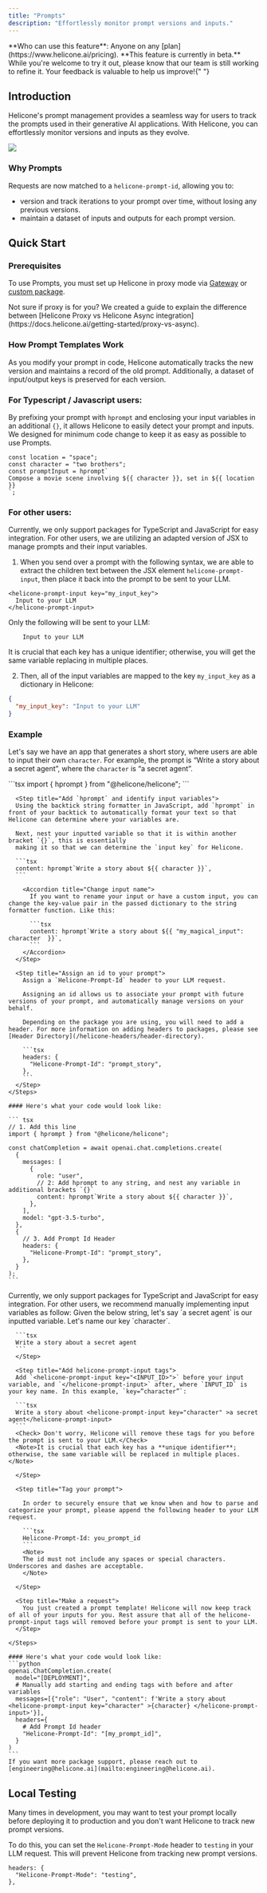 ```yaml
---
title: "Prompts"
description: "Effortlessly monitor prompt versions and inputs."
---
```


<Info>
  **Who can use this feature**: Anyone on any
  [plan](https://www.helicone.ai/pricing).
</Info>

<Warning>
  **This feature is currently in beta.** While you're welcome to try it out,
  please know that our team is still working to refine it. Your feedback is
  valuable to help us improve!{" "}
</Warning>

## Introduction

Helicone's prompt management provides a seamless way for users to track the prompts used in their generative AI applications. With Helicone, you can effortlessly monitor versions and inputs as they evolve.

<Frame caption="Example: A Prompt Template designed for a rap battle between two people. ">
  <img src="/images/prompts/example-prompt-rap-battle.png" />
</Frame>

### Why Prompts

Requests are now matched to a `helicone-prompt-id`, allowing you to:

- version and track iterations to your prompt over time, without losing any previous versions.
- maintain a dataset of inputs and outputs for each prompt version.


## Quick Start

### Prerequisites

To use Prompts, you must set up Helicone in proxy mode via [Gateway](https://docs.helicone.ai/getting-started/integration-method/gateway) or [custom package](https://docs.helicone.ai/getting-started/integration-method/openai-proxy).

<Note>
  Not sure if proxy is for you? We created a guide to explain the difference
  between [Helicone Proxy vs Helicone Async
  integration](https://docs.helicone.ai/getting-started/proxy-vs-async).
</Note>


### How Prompt Templates Work
As you modify your prompt in code, Helicone automatically tracks the new version and maintains a record of the old prompt. Additionally, a dataset of input/output keys is preserved for each version.

<Accordion title="Get a deep dive of the feature">

### For Typescript / Javascript users:

By prefixing your prompt with `hprompt` and enclosing your input variables in an additional `{}`, it allows Helicone to easily detect your prompt and inputs. We designed for minimum code change to keep it as easy as possible to use Prompts.

```tsx
const location = "space";
const character = "two brothers";
const promptInput = hprompt`
Compose a movie scene involving ${{ character }}, set in ${{ location }}
`;
```

### For other users:

Currently, we only support packages for TypeScript and JavaScript for easy integration. For other users, we are utilizing an adapted version of JSX to manage prompts and their input variables.

1. When you send over a prompt with the following syntax, we are able to extract the children text between the JSX element `helicone-prompt-input`, then place it back into the prompt to be sent to your LLM.

  ```tsx
  <helicone-prompt-input key="my_input_key">
    Input to your LLM
  </helicone-prompt-input>
  ```

  Only the following will be sent to your LLM:

  ```tsx
      Input to your LLM
  ```

<Note>
  It is crucial that each key has a unique identifier; otherwise, you will get
  the same variable replacing in multiple places.
</Note>

2. Then, all of the input variables are mapped to the key `my_input_key` as a dictionary in Helicone:

```json
{
  "my_input_key": "Input to your LLM"
}
```

</Accordion>

### Example

Let's say we have an app that generates a short story, where users are able to input their own `character`. For example, the prompt is “Write a story about a secret agent”, where the `character` is “a secret agent”.

<Tabs>
  <Tab title="Typescript / Javascript">
    <Steps>
      <Step title="Import hprompt">
      ```tsx
      import { hprompt } from "@helicone/helicone";
      ```
      </Step>

      <Step title="Add `hprompt` and identify input variables">
      Using the backtick string formatter in JavaScript, add `hprompt` in front of your backtick to automatically format your text so that Helicone can determine where your variables are.

      Next, nest your inputted variable so that it is within another bracket `{}`, this is essentially
      making it so that we can determine the `input key` for Helicone.

      ```tsx
      content: hprompt`Write a story about ${{ character }}`,
      ```

        <Accordion title="Change input name">
          If you want to rename your input or have a custom input, you can change the key-value pair in the passed dictionary to the string formatter function. Like this:

          ```tsx
          content: hprompt`Write a story about ${{ "my_magical_input": character  }}`,
          ```
        </Accordion>
      </Step>

      <Step title="Assign an id to your prompt">
        Assign a `Helicone-Prompt-Id` header to your LLM request.

        Assigning an id allows us to associate your prompt with future versions of your prompt, and automatically manage versions on your behalf.

        Depending on the package you are using, you will need to add a header. For more information on adding headers to packages, please see [Header Directory](/helicone-headers/header-directory).

        ```tsx
        headers: {
          "Helicone-Prompt-Id": "prompt_story",
        },
        ```
      </Step>
    </Steps>

    #### Here's what your code would look like:

    ``` tsx
    // 1. Add this line
    import { hprompt } from "@helicone/helicone";

    const chatCompletion = await openai.chat.completions.create(
      {
        messages: [
          {
            role: "user",
            // 2: Add hprompt to any string, and nest any variable in additional brackets `{}`
            content: hprompt`Write a story about ${{ character }}`,
          },
        ],
        model: "gpt-3.5-turbo",
      },
      {
        // 3. Add Prompt Id Header
        headers: {
          "Helicone-Prompt-Id": "prompt_story",
        },
      }
    );
    ```

  </Tab>
  
  <Tab title="Packageless (cURL)">
      Currently, we only support packages for TypeScript and JavaScript for easy integration. For other users, we recommend manually implementing input variables as follow:
    <Steps>
      <Step title="Identify the input variable, and create a key name.">
      Given the below string, let's say `a secret agent` is our inputted variable. Let's name our key `character`.

      ```tsx
      Write a story about a secret agent
      ```
      </Step>

      <Step title="Add helicone-prompt-input tags">
      Add `<helicone-prompt-input key="<INPUT_ID>">` before your input variable, and `</helicone-prompt-input>` after, where `INPUT_ID` is your key name. In this example, `key=”character”`:

      ```tsx
      Write a story about <helicone-prompt-input key="character" >a secret agent</helicone-prompt-input>
      ```
      <Check> Don't worry, Helicone will remove these tags for you before the prompt is sent to your LLM.</Check>
      <Note>It is crucial that each key has a **unique identifier**; otherwise, the same variable will be replaced in multiple places. </Note>

      </Step>

      <Step title="Tag your prompt">

        In order to securely ensure that we know when and how to parse and categorize your prompt, please append the following header to your LLM request.

        ```tsx
        Helicone-Prompt-Id: you_prompt_id
        ```
        <Note>
        The id must not include any spaces or special characters. Underscores and dashes are acceptable.
        </Note>

      </Step>

      <Step title="Make a request">
        You just created a prompt template! Helicone will now keep track of all of your inputs for you. Rest assure that all of the helicone-prompt-input tags will removed before your prompt is sent to your LLM.
      </Step>

    </Steps>

    #### Here's what your code would look like:
    ```python
    openai.ChatCompletion.create(
      model="[DEPLOYMENT]",
      # Manually add starting and ending tags with before and after variables
      messages=[{"role": "User", "content": f'Write a story about <helicone-prompt-input key="character" >{character} </helicone-prompt-input>'}],
      headers={
        # Add Prompt Id header
        "Helicone-Prompt-Id": "[my_prompt_id]",
      }
    )
    ```
    If you want more package support, please reach out to [engineering@helicone.ai](mailto:engineering@helicone.ai).

  </Tab>
</Tabs>

## Local Testing

Many times in development, you may want to test your prompt locally before deploying it to production and you don't want Helicone to track new prompt versions.

To do this, you can set the `Helicone-Prompt-Mode` header to `testing` in your LLM request. This will prevent Helicone from tracking new prompt versions.

```tsx
headers: {
  "Helicone-Prompt-Mode": "testing",
},
```
